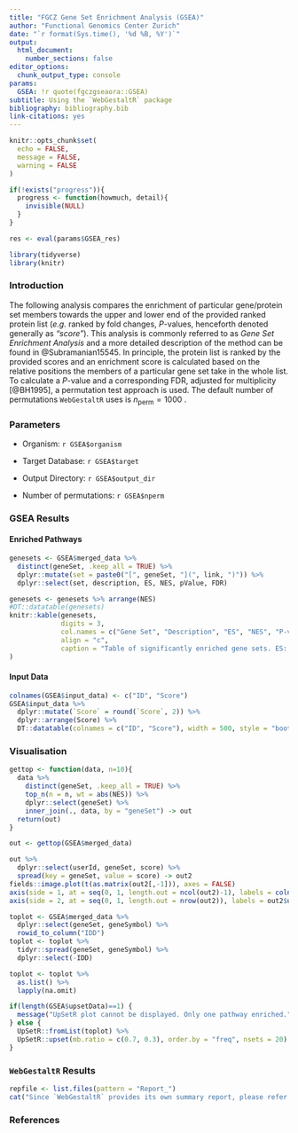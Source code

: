 ```yaml
---
title: "FGCZ Gene Set Enrichment Analysis (GSEA)"
author: "Functional Genomics Center Zurich"
date: "`r format(Sys.time(), '%d %B, %Y')`"
output:
  html_document:
    number_sections: false
editor_options:
  chunk_output_type: console
params:
  GSEA: !r quote(fgczgseaora::GSEA)
subtitle: Using the `WebGestaltR` package
bibliography: bibliography.bib
link-citations: yes
---
```


```r
knitr::opts_chunk$set(
  echo = FALSE,
  message = FALSE,
  warning = FALSE
)

if(!exists("progress")){
  progress <- function(howmuch, detail){
    invisible(NULL)
  }
}

res <- eval(params$GSEA_res)

library(tidyverse)
library(knitr)
```

### Introduction

The following analysis compares the enrichment of particular gene/protein set members towards the upper and lower end of the provided ranked protein list (*e.g.* ranked by fold changes, *P*-values, henceforth denoted generally as *"score"*). This analysis is commonly referred to as *Gene Set Enrichment Analysis* and a more detailed description of the method can be found in @Subramanian15545. In principle, the protein list is ranked by the provided scores and an enrichment score is calculated based on the relative positions the members of a particular gene set take in the whole list. To calculate a *P*-value and a corresponding FDR, adjusted for multiplicity [@BH1995], a permutation test approach is used. The default number of permutations `WebGestaltR` uses is $n_\text{perm}=1000$ \footnote{Note that due to run time issues the number of permutations is 10 per default in the `fgczgseaora` run scripts. If more accurate results are required `nperm` has to be adjusted accordingly in the run script.}.

### Parameters

* Organism: `r GSEA$organism`

* Target Database: `r GSEA$target`

* Output Directory: `r GSEA$output_dir`

* Number of permutations: `r GSEA$nperm`

### GSEA Results {.tabset .tabset-pills}

#### Enriched Pathways

```r
genesets <- GSEA$merged_data %>% 
  distinct(geneSet, .keep_all = TRUE) %>% 
  dplyr::mutate(set = paste0("[", geneSet, "](", link, ")")) %>% 
  dplyr::select(set, description, ES, NES, pValue, FDR)

genesets <- genesets %>% arrange(NES)
#DT::datatable(genesets)
knitr::kable(genesets,
             digits = 3,
             col.names = c("Gene Set", "Description", "ES", "NES", "P-value","Q-value"),
             align = "c",
             caption = "Table of significantly enriched gene sets. ES: Enrichment Score, NES: Normalised Enrichment Score"
)
```

#### Input Data

```r
colnames(GSEA$input_data) <- c("ID", "Score")
GSEA$input_data %>%
  dplyr::mutate(`Score` = round(`Score`, 2)) %>% 
  dplyr::arrange(Score) %>% 
  DT::datatable(colnames = c("ID", "Score"), width = 500, style = "bootstrap")
```

### Visualisation

```r

gettop <- function(data, n=10){
  data %>% 
    distinct(geneSet, .keep_all = TRUE) %>%
    top_n(n = n, wt = abs(NES)) %>% 
    dplyr::select(geneSet) %>% 
    inner_join(., data, by = "geneSet") -> out
  return(out)
}

out <- gettop(GSEA$merged_data)

out %>% 
  dplyr::select(userId, geneSet, score) %>% 
  spread(key = geneSet, value = score) -> out2
fields::image.plot(t(as.matrix(out2[,-1])), axes = FALSE)
axis(side = 1, at = seq(0, 1, length.out = ncol(out2)-1), labels = colnames(out2)[-1], lwd = 0, lwd.ticks = 0, las = 2, cex.axis = 0.8)
axis(side = 2, at = seq(0, 1, length.out = nrow(out2)), labels = out2$userId, lwd = 0, lwd.ticks = 0, las = 1, cex.axis = 0.5)
```

```r
toplot <- GSEA$merged_data %>%
  dplyr::select(geneSet, geneSymbol) %>%
  rowid_to_column("IDD")
toplot <- toplot %>%
  tidyr::spread(geneSet, geneSymbol) %>%
  dplyr::select(-IDD) 

toplot <- toplot %>%
  as.list() %>%
  lapply(na.omit)

if(length(GSEA$upsetData)==1) {
  message("UpSetR plot cannot be displayed. Only one pathway enriched.")
} else {
  UpSetR::fromList(toplot) %>%
  UpSetR::upset(mb.ratio = c(0.7, 0.3), order.by = "freq", nsets = 20)
}
```


### `WebGestaltR` Results

```r
repfile <- list.files(pattern = "Report_")
cat("Since `WebGestaltR` provides its own summary report, please refer to [this file](", file.path(repfile), ").", sep = "")
```

### References



